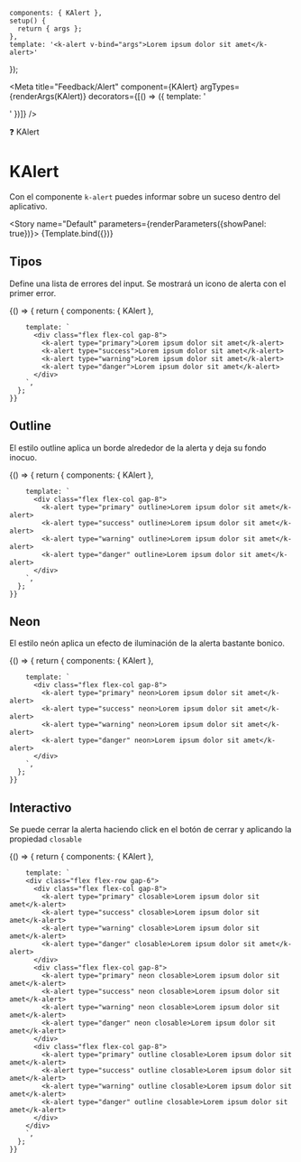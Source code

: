 
    components: { KAlert },
    setup() {
      return { args };
    },
    template: '<k-alert v-bind="args">Lorem ipsum dolor sit amet</k-alert>'
});

<Meta title="Feedback/Alert" component={KAlert} argTypes={renderArgs(KAlert)} decorators={[() => ({ template: '<div class="flex items-center justify-center p-10"><story /></div>' })]} />

<SHead image="https://media1.giphy.com/media/3og0IMJcSI8p6hYQXS/giphy.gif?cid=ecf05e47g15et0uaf8y7xuy046e30du8emzh7a0fzses5mo2&rid=giphy.gif&ct=g">❓ KAlert</SHead>

# KAlert
Con el componente `k-alert` puedes informar sobre un suceso dentro del aplicativo.

<Story name="Default" parameters={renderParameters({showPanel: true})}>
  {Template.bind({})}
</Story>

<ArgsTable story="Default" />

## **Tipos**
Define una lista de errores del input. Se mostrará un icono de alerta con el primer error.

<Canvas>
  <Story name="Types" argTypes={renderArgs(KAlert, {}, true)} parameters={renderParameters({showPanel: false})}>
    {() => {
      return {
        components: { KAlert },
   
        template: `
          <div class="flex flex-col gap-8">
            <k-alert type="primary">Lorem ipsum dolor sit amet</k-alert>
            <k-alert type="success">Lorem ipsum dolor sit amet</k-alert>
            <k-alert type="warning">Lorem ipsum dolor sit amet</k-alert>
            <k-alert type="danger">Lorem ipsum dolor sit amet</k-alert>
          </div>
        `,
      };
    }}
  </Story>
</Canvas>

## **Outline**
El estilo outline aplica un borde alrededor de la alerta y deja su fondo inocuo.

<Canvas>
  <Story name="Outline" argTypes={renderArgs(KAlert, {}, true)} parameters={renderParameters({showPanel: false})}>
    {() => {
      return {
        components: { KAlert },
   
        template: `
          <div class="flex flex-col gap-8">
            <k-alert type="primary" outline>Lorem ipsum dolor sit amet</k-alert>
            <k-alert type="success" outline>Lorem ipsum dolor sit amet</k-alert>
            <k-alert type="warning" outline>Lorem ipsum dolor sit amet</k-alert>
            <k-alert type="danger" outline>Lorem ipsum dolor sit amet</k-alert>
          </div>
        `,
      };
    }}
  </Story>
</Canvas>

## **Neon**
El estilo neón aplica un efecto de iluminación de la alerta bastante bonico.

<Canvas>
  <Story name="Neon" argTypes={renderArgs(KAlert, {}, true)} parameters={renderParameters({showPanel: false})}>
    {() => {
      return {
        components: { KAlert },
   
        template: `
          <div class="flex flex-col gap-8">
            <k-alert type="primary" neon>Lorem ipsum dolor sit amet</k-alert>
            <k-alert type="success" neon>Lorem ipsum dolor sit amet</k-alert>
            <k-alert type="warning" neon>Lorem ipsum dolor sit amet</k-alert>
            <k-alert type="danger" neon>Lorem ipsum dolor sit amet</k-alert>
          </div>
        `,
      };
    }}
  </Story>
</Canvas>

## **Interactivo**
Se puede cerrar la alerta haciendo click en el botón de cerrar y aplicando la propiedad `closable`

<Canvas>
  <Story name="Closable" argTypes={renderArgs(KAlert, {}, true)} parameters={renderParameters({showPanel: false})}>
    {() => {
      return {
        components: { KAlert },
   
        template: `
        <div class="flex flex-row gap-6">
          <div class="flex flex-col gap-8">
            <k-alert type="primary" closable>Lorem ipsum dolor sit amet</k-alert>
            <k-alert type="success" closable>Lorem ipsum dolor sit amet</k-alert>
            <k-alert type="warning" closable>Lorem ipsum dolor sit amet</k-alert>
            <k-alert type="danger" closable>Lorem ipsum dolor sit amet</k-alert>
          </div>
          <div class="flex flex-col gap-8">
            <k-alert type="primary" neon closable>Lorem ipsum dolor sit amet</k-alert>
            <k-alert type="success" neon closable>Lorem ipsum dolor sit amet</k-alert>
            <k-alert type="warning" neon closable>Lorem ipsum dolor sit amet</k-alert>
            <k-alert type="danger" neon closable>Lorem ipsum dolor sit amet</k-alert>
          </div>
          <div class="flex flex-col gap-8">
            <k-alert type="primary" outline closable>Lorem ipsum dolor sit amet</k-alert>
            <k-alert type="success" outline closable>Lorem ipsum dolor sit amet</k-alert>
            <k-alert type="warning" outline closable>Lorem ipsum dolor sit amet</k-alert>
            <k-alert type="danger" outline closable>Lorem ipsum dolor sit amet</k-alert>
          </div>
        </div>
        `,
      };
    }}
  </Story>
</Canvas>